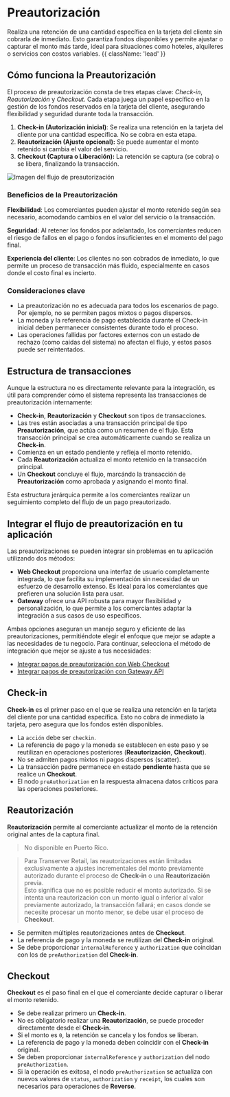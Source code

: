 
# Preautorización

Realiza una retención de una cantidad específica en la tarjeta del cliente sin cobrarla de inmediato. Esto garantiza fondos disponibles y permite ajustar o capturar el monto más tarde, ideal para situaciones como hoteles, alquileres o servicios con costos variables. {{ className: 'lead' }}

## Cómo funciona la Preautorización

El proceso de preautorización consta de tres etapas clave: _Check-in_, _Reautorización_ y _Checkout_. Cada etapa juega un papel específico en la gestión de los fondos reservados en la tarjeta del cliente, asegurando flexibilidad y seguridad durante toda la transacción.

1. **Check-in (Autorización inicial)**: Se realiza una retención en la tarjeta del cliente por una cantidad específica. No se cobra en esta etapa.
2. **Reautorización (Ajuste opcional):** Se puede aumentar el monto retenido si cambia el valor del servicio.
3. **Checkout (Captura o Liberación):** La retención se captura (se cobra) o se libera, finalizando la transacción.

![Imagen del flujo de preautorización](/GatewayFlow.png)

### Beneficios de la Preautorización

**Flexibilidad**: Los comerciantes pueden ajustar el monto retenido según sea necesario, acomodando cambios en el valor del servicio o la transacción.

**Seguridad**: Al retener los fondos por adelantado, los comerciantes reducen el riesgo de fallos en el pago o fondos insuficientes en el momento del pago final.

**Experiencia del cliente**: Los clientes no son cobrados de inmediato, lo que permite un proceso de transacción más fluido, especialmente en casos donde el costo final es incierto.

### Consideraciones clave

- La preautorización no es adecuada para todos los escenarios de pago. Por ejemplo, no se permiten pagos mixtos o pagos dispersos.
- La moneda y la referencia de pago establecida durante el Check-in inicial deben permanecer consistentes durante todo el proceso.
- Las operaciones fallidas por factores externos con un estado de rechazo (como caidas del sistema) no afectan el flujo, y estos pasos puede ser reintentados.

## Estructura de transacciones

Aunque la estructura no es directamente relevante para la integración, es útil para comprender cómo el sistema representa las transacciones de preautorización internamente:

- **Check-in**, **Reautorización** y **Checkout** son tipos de transacciones.
- Las tres están asociadas a una transacción principal de tipo **Preautorización**, que actúa como un resumen de el flujo. Esta transacción principal se crea automáticamente cuando se realiza un **Check-in**.
- Comienza en un estado pendiente y refleja el monto retenido.
- Cada **Reautorización** actualiza el monto retenido en la transacción principal.
- Un **Checkout** concluye el flujo, marcándo la transacción de **Preautorización** como aprobada y asignando el monto final.

Esta estructura jerárquica permite a los comerciantes realizar un seguimiento completo del flujo de un pago preautorizado.

## Integrar el flujo de preautorización en tu aplicación

Las preautorizaciones se pueden integrar sin problemas en tu aplicación utilizando dos métodos:

- **Web Checkout** proporciona una interfaz de usuario completamente integrada, lo que facilita su implementación sin necesidad de un esfuerzo de desarrollo extenso. Es ideal para los comerciantes que prefieren una solución lista para usar.
- **Gateway** ofrece una API robusta para mayor flexibilidad y personalización, lo que permite a los comerciantes adaptar la integración a sus casos de uso específicos.

Ambas opciones aseguran un manejo seguro y eficiente de las preautorizaciones, permitiéndote elegir el enfoque que mejor se adapte a las necesidades de tu negocio. Para continuar, selecciona el método de integración que mejor se ajuste a tus necesidades:

- [Integrar pagos de preautorización con Web Checkout](/checkout/create-session#preauthorization-payment)
- [Integrar pagos de preautorización con Gateway API](/gateway/transaction-types#preauthorization)

## Check-in

**Check-in** es el primer paso en el que se realiza una retención en la tarjeta del cliente por una cantidad específica. Esto no cobra de inmediato la tarjeta, pero asegura que los fondos estén disponibles.

- La `acción` debe ser `checkin`.
- La referencia de pago y la moneda se establecen en este paso y se reutilizan en operaciones posteriores (**Reautorización**, **Checkout**).
- No se admiten pagos mixtos ni pagos dispersos (scatter).
- La transacción padre permanece en estado **pendiente** hasta que se realice un **Checkout**.
- El nodo `preAuthorization` en la respuesta almacena datos críticos para las operaciones posteriores.

## Reautorización

**Reautorización** permite al comerciante actualizar el monto de la retención original antes de la captura final.

> No disponible en Puerto Rico.

> Para Transerver Retail, las reautorizaciones están limitadas exclusivamente a ajustes incrementales del monto previamente autorizado durante el proceso de **Check-in** o una **Reautorización** previa.  
> Esto significa que no es posible reducir el monto autorizado. Si se intenta una reautorización con un monto igual o inferior al valor previamente autorizado, la transacción fallará; en casos donde se necesite procesar un monto menor, se debe usar el proceso de **Checkout**.

- Se permiten múltiples reautorizaciones antes de **Checkout**.
- La referencia de pago y la moneda se reutilizan del **Check-in** original.
- Se debe proporcionar `internalReference` y `authorization` que coincidan con los de `preAuthorization` del **Check-in**.

## Checkout

**Checkout** es el paso final en el que el comerciante decide capturar o liberar el monto retenido.

- Se debe realizar primero un **Check-in**.
- No es obligatorio realizar una **Reautorización**, se puede proceder directamente desde el **Check-in**.
- Si el monto es `0`, la retención se cancela y los fondos se liberan.
- La referencia de pago y la moneda deben coincidir con el **Check-in** original.
- Se deben proporcionar `internalReference` y `authorization` del nodo `preAuthorization`.
- Si la operación es exitosa, el nodo `preAuthorization` se actualiza con nuevos valores de `status`, `authorization` y `receipt`, los cuales son necesarios para operaciones de **Reverse**.
